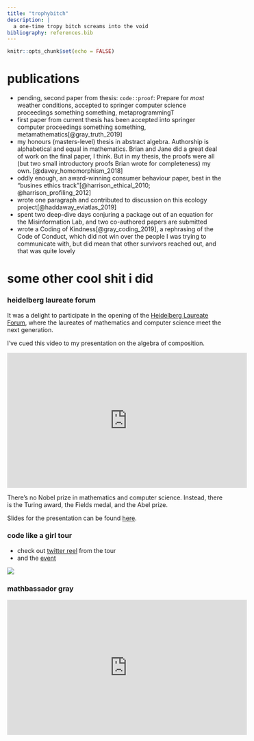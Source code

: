 ```yaml
---
title: "trophybitch"
description: |
  a one-time tropy bitch screams into the void
bibliography: references.bib
---
```


```r
knitr::opts_chunk$set(echo = FALSE)
```


# publications

- pending, second paper from thesis: `code::proof`: Prepare for *most* weather conditions, accepted to springer computer science proceedings something something, metaprogrammingT 
- first paper from current thesis has been accepted into springer computer proceedings something something, metamathematics[@gray_truth_2019]
- my honours (masters-level) thesis in abstract algebra. Authorship is alphabetical and equal in mathematics. Brian and Jane did a great deal of work on the final paper, I think. But in my thesis, the proofs were all (but two small introductory proofs Brian wrote for completeness) my own. [@davey_homomorphism_2018]
- oddly enough, an award-winning consumer behaviour paper, best in the "busines ethics track"[@harrison_ethical_2010; @harrison_profiling_2012]
- wrote one paragraph and contributed to discussion on this ecology project[@haddaway_eviatlas_2019]
- spent two deep-dive days conjuring a package out of an equation for the Misinformation Lab, and two co-authored papers are submitted
- wrote a Coding of Kindness[@gray_coding_2019], a rephrasing of the Code of Conduct, which did not win over the people I was trying to communicate with, but did mean that other survivors reached out, and that was quite lovely


# some other cool shit i did 

### heidelberg laureate forum 

It was a delight to participate in the opening of the [Heidelberg Laureate Forum](https://www.heidelberg-laureate-forum.org/), where the laureates of mathematics and computer science meet the next generation. 

I've cued this video to my presentation on the algebra of composition.

<iframe width="560" height="315" src="https://www.youtube.com/embed/lJtdOsjy59A?start=2119" frameborder="0" allow="accelerometer; autoplay; encrypted-media; gyroscope; picture-in-picture" allowfullscreen></iframe>

There's no Nobel prize in mathematics and computer science. Instead, there is the Turing award, the Fields medal, and the Abel prize. 

Slides for the presentation can be found [here](https://softloud.github.io/onetimetrophybitch/talks/hlf/hlf-2019-xaringan.html#1).

### code like a girl tour

- check out [twitter reel](https://twitter.com/i/moments/1027200380600348673) from the tour
- and the [event](https://codelikeagirl.org/states/act/2018/september/data-storytelling-with-charles-gray-launch-event/)

![](figs/code-like-a-girl.jpg)


### mathbassador gray

<iframe width="560" height="315" src="https://www.youtube.com/embed/o0Rqz8Hgacc" frameborder="0" allow="accelerometer; autoplay; encrypted-media; gyroscope; picture-in-picture" allowfullscreen></iframe>